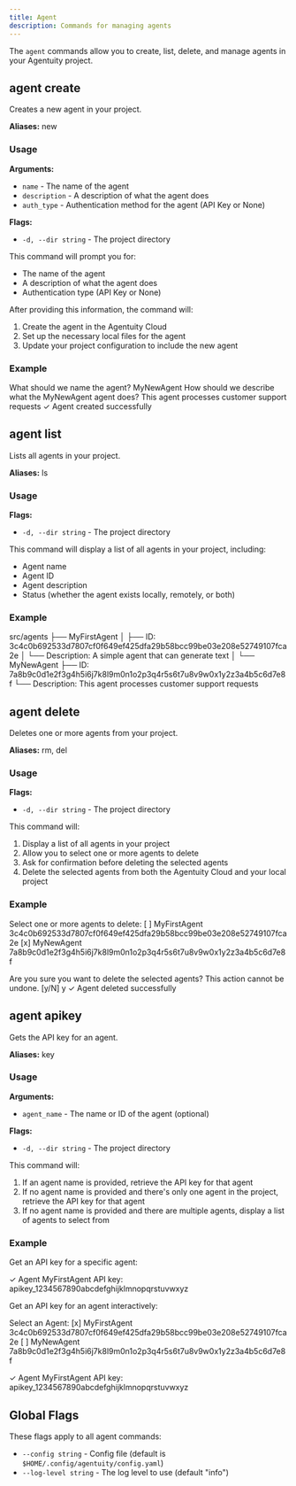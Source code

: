 ```yaml
---
title: Agent
description: Commands for managing agents
---
```


The `agent` commands allow you to create, list, delete, and manage agents in your Agentuity project.

## agent create

Creates a new agent in your project.

**Aliases:** new

### Usage

<CLICommand command="agentuity agent create [name] [description] [auth_type]" />

**Arguments:**
- `name` - The name of the agent
- `description` - A description of what the agent does
- `auth_type` - Authentication method for the agent (API Key or None)

**Flags:**
- `-d, --dir string` - The project directory

This command will prompt you for:
- The name of the agent
- A description of what the agent does
- Authentication type (API Key or None)

After providing this information, the command will:
1. Create the agent in the Agentuity Cloud
2. Set up the necessary local files for the agent
3. Update your project configuration to include the new agent

### Example

<CLICommand command="agentuity agent create">
	What should we name the agent? MyNewAgent
	How should we describe what the MyNewAgent agent does? This agent processes customer support requests
	✓ Agent created successfully
</CLICommand>

## agent list

Lists all agents in your project.

**Aliases:** ls

### Usage

<CLICommand command="agentuity agent list" />

**Flags:**
- `-d, --dir string` - The project directory

This command will display a list of all agents in your project, including:
- Agent name
- Agent ID
- Agent description
- Status (whether the agent exists locally, remotely, or both)

### Example

<CLICommand command="agentuity agent list">
src/agents
├── MyFirstAgent
│  ├── ID: 3c4c0b692533d7807cf0f649ef425dfa29b58bcc99be03e208e52749107fca2e
│  └── Description: A simple agent that can generate text
│
└── MyNewAgent
   ├── ID: 7a8b9c0d1e2f3g4h5i6j7k8l9m0n1o2p3q4r5s6t7u8v9w0x1y2z3a4b5c6d7e8f
   └── Description: This agent processes customer support requests
</CLICommand>

## agent delete

Deletes one or more agents from your project.

**Aliases:** rm, del

### Usage

<CLICommand command="agentuity agent delete" />

**Flags:**
- `-d, --dir string` - The project directory

This command will:
1. Display a list of all agents in your project
2. Allow you to select one or more agents to delete
3. Ask for confirmation before deleting the selected agents
4. Delete the selected agents from both the Agentuity Cloud and your local project

### Example

<CLICommand command="agentuity agent delete">
Select one or more agents to delete:
[ ] MyFirstAgent 3c4c0b692533d7807cf0f649ef425dfa29b58bcc99be03e208e52749107fca2e
[x] MyNewAgent 7a8b9c0d1e2f3g4h5i6j7k8l9m0n1o2p3q4r5s6t7u8v9w0x1y2z3a4b5c6d7e8f

Are you sure you want to delete the selected agents? This action cannot be undone. [y/N] y
✓ Agent deleted successfully
</CLICommand>

## agent apikey

Gets the API key for an agent.

**Aliases:** key

### Usage

<CLICommand command="agentuity agent apikey [agent_name]" />

**Arguments:**
- `agent_name` - The name or ID of the agent (optional)

**Flags:**
- `-d, --dir string` - The project directory

This command will:
1. If an agent name is provided, retrieve the API key for that agent
2. If no agent name is provided and there's only one agent in the project, retrieve the API key for that agent
3. If no agent name is provided and there are multiple agents, display a list of agents to select from

### Example

Get an API key for a specific agent:

<CLICommand command="agentuity agent apikey MyFirstAgent">
✓ Agent MyFirstAgent API key: apikey_1234567890abcdefghijklmnopqrstuvwxyz
</CLICommand>

Get an API key for an agent interactively:

<CLICommand command="agentuity agent apikey">
Select an Agent:
  [x] MyFirstAgent 3c4c0b692533d7807cf0f649ef425dfa29b58bcc99be03e208e52749107fca2e
  [ ] MyNewAgent 7a8b9c0d1e2f3g4h5i6j7k8l9m0n1o2p3q4r5s6t7u8v9w0x1y2z3a4b5c6d7e8f

✓ Agent MyFirstAgent API key: apikey_1234567890abcdefghijklmnopqrstuvwxyz
</CLICommand>

## Global Flags

These flags apply to all agent commands:

- `--config string` - Config file (default is `$HOME/.config/agentuity/config.yaml`)
- `--log-level string` - The log level to use (default "info")
